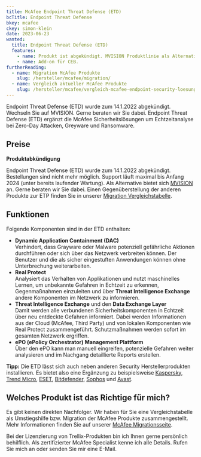 ```yaml
---
title: McAfee Endpoint Threat Defense (ETD)
bcTitle: Endpoint Threat Defense
bkey: mcafee
ckey: simon-klein
date: 2023-06-23
wanted:
  title: Endpoint Threat Defense (ETD)
  features:
    - name: Produkt ist abgekündigt. MVISION Produktlinie als Alternative.
    - name: Add-on für CEB.
furtherReading:
  - name: Migration McAfee Produkte
    slug: /hersteller/mcafee/migration/
  - name: Vergleich aktueller McAfee Produkte
    slug: /hersteller/mcafee/vergleich-mcafee-endpoint-security-loesungen/
---
```




<Intro>

Endpoint Threat Defense (ETD) wurde zum 14.1.2022 abgekündigt. Wechseln Sie auf MVISION. Gerne beraten wir Sie dabei.
Endpoint Threat Defense (ETD) ergänzt die McAfee Sicherheitslösungen um Echtzeitanalyse bei Zero-Day Attacken, Greyware und Ransomware.

</Intro>

<TOC />

## Preise

<GetInTouch variant="info">

**Produktabkündigung**

Endpoint Threat Defense (ETD) wurde zum 14.1.2022 abgekündigt. Bestellungen sind nicht mehr möglich. Support läuft maximal bis Anfang 2024 (unter bereits laufender Wartung). Als Alternative bietet sich [MVISION](/hersteller/mcafee/mvision/) an. Gerne beraten wir Sie dabei. Einen Gegenüberstellung der anderen Produkte zur ETP finden Sie in unserer [Migration Vergleichstabelle](/hersteller/mcafee/migration/).

</GetInTouch>

## Funktionen

Folgende Komponenten sind in der ETD enthalten:

-  **Dynamic Application Containment (DAC)** <br /> Verhindert, dass Grayware oder Malware potenziell gefährliche Aktionen durchführen oder sich über das Netzwerk verbreiten können. Der Benutzer und die als sicher eingestuften Anwendungen können ohne Unterbrechung weiterarbeiten.
-  **Real Protect** <br /> Analysiert das Verhalten von Applikationen und nutzt maschinelles Lernen, um unbekannte Gefahren in Echtzeit zu erkennen, Gegenmaßnahmen einzuleiten und über **Threat Intelligence Exchange** andere Komponenten im Netzwerk zu informieren.
- **Threat Intelligence Exchange** und den **Data Exchange Layer** <br /> Damit werden alle verbundenen Sicherheitskomponenten in Echtzeit über neu entdeckte Gefahren informiert. Dabei werden Informationen aus der Cloud (McAfee, Third Party) und von lokalen Komponenten wie Real Protect zusammengeführt. Schutzmaßnahmen werden sofort im gesamten Netzwerk ergriffen.
- **ePO (ePolicy Orchestrator) Management Plattform** <br /> Über den ePO kann man manuell eingreifen, potenzielle Gefahren weiter analysieren und im Nachgang detaillierte Reports erstellen.

<Info>

**Tipp:** Die ETD lässt sich auch neben anderen Security Herstellerprodukten installieren. Es bietet also eine Ergänzung zu beispielsweise [Kaspersky](/hersteller/kaspersky/), [Trend Micro](/hersteller/trendmicro/), [ESET](/hersteller/eset/), [Bitdefender](/hersteller/bitdefender/), [Sophos](/hersteller/sophos/) und [Avast](/hersteller/avast/).

</Info>

## Welches Produkt ist das Richtige für mich?

Es gibt keinen direkten Nachfolger. Wir haben für Sie eine Vergleichstabelle als Umstiegshilfe bzw. Migration der McAfee Produkte zusammengestellt. Mehr Informationen finden Sie auf unserer [McAfee Migrationsseite](/hersteller/mcafee/migration/).

<GetInTouch>

Bei der Lizenzierung von Trellix-Produkten bin ich Ihnen gerne persönlich behilflich. Als zertifizierter McAfee Specialist kenne ich alle Details. Rufen Sie mich an oder senden Sie mir eine E-Mail.

</GetInTouch>
